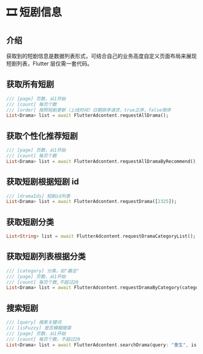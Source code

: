 
# 🎞 短剧信息

## 介绍

获取到的短剧信息是数据列表形式，可结合自己的业务高度自定义页面布局来展现短剧列表，Flutter 层仅需一套代码。

## 获取所有短剧

``` dart
/// [page] 页数，从1开始
/// [count] 每页个数
/// [order] 按照短剧更新（上线时间）日期排序请求，true正序，false倒序
List<Drama> list = await FlutterAdcontent.requestAllDrama();
```

## 获取个性化推荐短剧

``` dart
/// [page] 页数，从1开始
/// [count] 每页个数
List<Drama> list = await FlutterAdcontent.requestAllDramaByRecommend();
```

## 获取短剧根据短剧 id

``` dart
/// [dramaIds] 短剧id列表
List<Drama> list = await FlutterAdcontent.requestDrama([2325]);
```

## 获取短剧分类

``` dart
List<String> list = await FlutterAdcontent.requestDramaCategoryList();
```

## 获取短剧列表根据分类

``` dart
/// [category] 分类，如"霸总"
/// [page] 页数，从1开始
/// [count] 每页个数,不超过20
List<Drama> list = await FlutterAdcontent.requestDramaByCategory(category: category);
```

## 搜索短剧

``` dart
/// [query] 搜索关键词
/// [isFuzzy] 是否模糊搜索
/// [page] 页数，从1开始
/// [count] 每页个数，不超过20
List<Drama> list = await FlutterAdcontent.searchDrama(query: "重生", isFuzzy: true);
```

